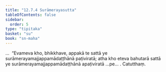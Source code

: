 ```yaml
---
title: "12.7.4 Surāmerayasutta"
tableOfContents: false
sidebar:
  order: 5
type: "tipitaka"
basket: "su"
book: "sn-maha"
---
```



<DynamicBreadcrumb />

<Division number="1134" book="sn-maha" bookNo="14" page="405">

<Paragraph number="2442" book="sn-maha">
…  “Evameva kho, bhikkhave, appakā te sattā ye surāmerayamajjappamādaṭṭhānā paṭiviratā; atha kho eteva bahutarā sattā ye surāmerayamajjappamādaṭṭhānā apaṭiviratā …pe… .

</Paragraph>
</Division>

<Paragraph number="2443" type="center" book="sn-maha">
Catutthaṃ.
</Paragraph>
